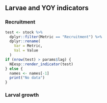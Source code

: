 ## Larvae and YOY indicators

### Recruitment
```r
test <- stock %>%
  dplyr::filter(Metric == "Recruitment") %>%
  dplyr::rename(
    Var = Metric,
    Val = Value
  )
if (nrow(test) > params$lag) {
  NEesp::render_indicator(test)
} else {
  names <- names[-1]
  print("No data")
}
```

### Larval growth
